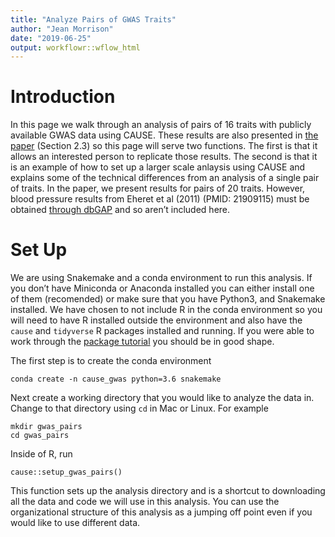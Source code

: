 ```yaml
---
title: "Analyze Pairs of GWAS Traits"
author: "Jean Morrison"
date: "2019-06-25"
output: workflowr::wflow_html
---
```


# Introduction

In this page we walk through an analysis of pairs of 16 traits with publicly available GWAS data using CAUSE. These results are also presented in [the paper](https://www.biorxiv.org/content/10.1101/682237v3) (Section 2.3) so this page will serve two functions. The first is that it allows an interested person to replicate those results. The second is that it is an example of how to set up a larger scale anlaysis using CAUSE and explains some of the technical differences from an analysis of a single pair of traits. In the paper, we present results for pairs of 20 traits. However, blood pressure results from Eheret et al (2011) (PMID: 21909115) must be obtained [through dbGAP](https://www.ncbi.nlm.nih.gov/projects/gap/cgi-bin/study.cgi?study_id=phs000585.v2.p1) and so aren't included here. 

# Set Up

We are using Snakemake and a conda environment to run this analysis. If you don't have Miniconda or Anaconda installed you can either install one of them (recomended) or make sure that you have Python3, and Snakemake installed. We have chosen to not include R in the conda environment so you will need to have R installed outside the environment and also have the `cause` and `tidyverse` R packages installed and running. If you were able to work through the [package tutorial](ldl_cad.html) you should be in good shape. 

The first step is to create the conda environment

```
conda create -n cause_gwas python=3.6 snakemake
```

Next create a working directory that you would like to analyze the data in. Change to that directory using `cd` in Mac or Linux. For example

```
mkdir gwas_pairs
cd gwas_pairs
```

Inside of R, run 

```
cause::setup_gwas_pairs()
```
This function sets up the analysis directory and is a shortcut to downloading all the data and code we will use in this analysis. You can use the organizational structure of this analysis as a jumping off point even if you would like to use different data. 


